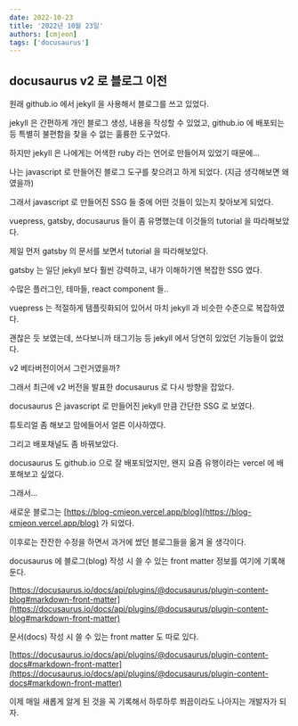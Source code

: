```yaml
---
date: 2022-10-23
title: '2022년 10월 23일'
authors: [cmjeon]
tags: ['docusaurus']
---
```


## docusaurus v2 로 블로그 이전

원래 github.io 에서 jekyll 을 사용해서 블로그를 쓰고 있었다.

jekyll 은 간편하게 개인 블로그 생성, 내용을 작성할 수 있었고, github.io 에 배포되는 등 특별히 불편함을 찾을 수 없는 훌륭한 도구었다.

하지만 jekyll 은 나에게는 어색한 ruby 라는 언어로 만들어져 있었기 때문에...

나는 javascript 로 만들어진 블로그 도구를 찾으려고 하게 되었다.  (지금 생각해보면 왜였을까)

그래서 javascript 로 만들어진 SSG 들 중에 어떤 것들이 있는지 찾아보게 되었다.

vuepress, gatsby, docusaurus 들이 좀 유명했는데 이것들의 tutorial 을 따라해보았다.

제일 먼저 gatsby 의 문서를 보면서 tutorial 을 따라해보았다.

gatsby 는 일단 jekyll 보다 훨씬 강력하고, 내가 이해하기엔 복잡한 SSG 였다.

수많은 플러그인, 테마들, react component 들..

vuepress 는 적절하게 템플릿화되어 있어서 마치 jekyll 과 비슷한 수준으로 복잡하였다.

괜찮은 듯 보였는데, 쓰다보니까 태그기능 등 jekyll 에서 당연히 있었던 기능들이 없었다.

v2 베타버전이어서 그런거였을까?

그래서 최근에 v2 버전을 발표한 docusaurus 로 다시 방향을 잡았다.

docusaurus 은 javascript 로 만들어진 jekyll 만큼 간단한 SSG 로 보였다.

튜토리얼 좀 해보고 맘에들어서 얼른 이사하였다.

그리고 배포채널도 좀 바꿔보았다.

docusaurus 도 github.io 으로 잘 배포되었지만, 왠지 요즘 유행이라는 vercel 에 배포해보고 싶었다.

그래서...

새로운 블로그는 [https://blog-cmjeon.vercel.app/blog](https://blog-cmjeon.vercel.app/blog) 가 되었다.

이후로는 잔잔한 수정을 하면서 과거에 썼던 블로그들을 옮겨 올 생각이다.

docusaurus 에 블로그(blog) 작성 시 쓸 수 있는 front matter 정보를 여기에 기록해둔다.

[https://docusaurus.io/docs/api/plugins/@docusaurus/plugin-content-blog#markdown-front-matter](https://docusaurus.io/docs/api/plugins/@docusaurus/plugin-content-blog#markdown-front-matter)

문서(docs) 작성 시 쓸 수 있는 front matter 도 따로 있다.

[https://docusaurus.io/docs/api/plugins/@docusaurus/plugin-content-docs#markdown-front-matter](https://docusaurus.io/docs/api/plugins/@docusaurus/plugin-content-docs#markdown-front-matter)

이제 매일 새롭게 알게 된 것을 꼭 기록해서 하루하루 쬐끔이라도 나아지는 개발자가 되자.